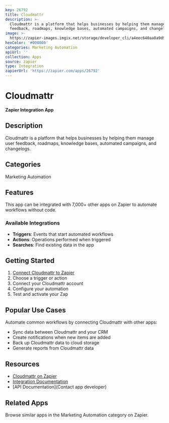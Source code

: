 ```yaml
---
key: 26792
title: Cloudmattr
description: >-
  Cloudmattr is a platform that helps businesses by helping them manage user
  feedback, roadmaps, knowledge bases, automated campaigns, and changelogs.
image: >-
  https://zapier-images.imgix.net/storage/developer_cli/a4eec640aa8a9d9aac13999f9b9cd9ad.png?auto=format%2Ccompress&ixlib=python-3.0.0&q=50
hexColor: '#000000'
categories: Marketing Automation
apiUrl: ''
collection: Apps
source: zapier
type: Integration
zapierUrl: 'https://zapier.com/apps/26792'
---
```

# Cloudmattr

**Zapier Integration App**

## Description

Cloudmattr is a platform that helps businesses by helping them manage user feedback, roadmaps, knowledge bases, automated campaigns, and changelogs.

## Categories

Marketing Automation

## Features

This app can be integrated with 7,000+ other apps on Zapier to automate workflows without code.

### Available Integrations

- **Triggers**: Events that start automated workflows
- **Actions**: Operations performed when triggered
- **Searches**: Find existing data in the app

## Getting Started

1. [Connect Cloudmattr to Zapier](https://zapier.com/apps/26792)
2. Choose a trigger or action
3. Connect your Cloudmattr account
4. Configure your automation
5. Test and activate your Zap

## Popular Use Cases

Automate common workflows by connecting Cloudmattr with other apps:

- Sync data between Cloudmattr and your CRM
- Create notifications when new items are added
- Back up Cloudmattr data to cloud storage
- Generate reports from Cloudmattr data

## Resources

- [Cloudmattr on Zapier](https://zapier.com/apps/26792)
- [Integration Documentation](https://zapier.com/apps/26792/integrations)
- [API Documentation](Contact app developer)

## Related Apps

Browse similar apps in the Marketing Automation category on Zapier.
